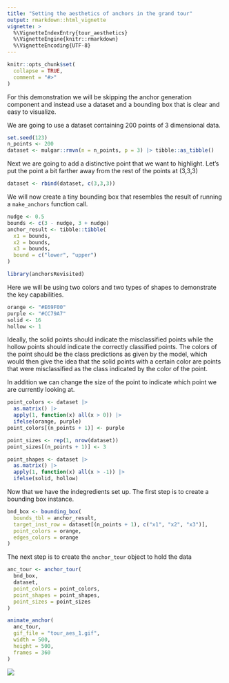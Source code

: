 ```yaml
---
title: "Setting the aesthetics of anchors in the grand tour"
output: rmarkdown::html_vignette
vignette: >
  %\VignetteIndexEntry{tour_aesthetics}
  %\VignetteEngine{knitr::rmarkdown}
  %\VignetteEncoding{UTF-8}
---
```


```r
knitr::opts_chunk$set(
  collapse = TRUE,
  comment = "#>"
)
```

For this demonstration we will be skipping the anchor generation component and instead use a dataset and a bounding box that is clear and easy to visualize.

We are going to use a dataset containing 200 points of 3 dimensional data.
```r
set.seed(123)
n_points <- 200
dataset <- mulgar::rmvn(n = n_points, p = 3) |> tibble::as_tibble()
```

Next we are going to add a distinctive point that we want to highlight. Let's put the point a bit farther away from the rest of the points at (3,3,3)

```r
dataset <- rbind(dataset, c(3,3,3))
```

We will now create a tiny bounding box that resembles the result of running a `make_anchors` function call.

```r
nudge <- 0.5
bounds <- c(3 - nudge, 3 + nudge)
anchor_result <- tibble::tibble(
  x1 = bounds,
  x2 = bounds,
  x3 = bounds,
  bound = c("lower", "upper")
)
```

```r
library(anchorsRevisited)
```

Here we will be using two colors and two types of shapes to demonstrate the key capabilities. 

```r
orange <- "#E69F00"
purple <- "#CC79A7"
solid <- 16
hollow <- 1
```


Ideally, the solid points should indicate the misclassified points while the hollow points should indicate the correctly classified points. The colors of the point should be the class predictions as given by the model, which would then give the idea that the solid points with a certain color are points that were misclassified as the class indicated by the color of the point. 

In addition we can change the size of the point to indicate which point we are currently looking at.

```r
point_colors <- dataset |> 
  as.matrix() |> 
  apply(1, function(x) all(x > 0)) |> 
  ifelse(orange, purple)
point_colors[(n_points + 1)] <- purple

point_sizes <- rep(1, nrow(dataset))
point_sizes[(n_points + 1)] <- 3

point_shapes <- dataset |>
  as.matrix() |>
  apply(1, function(x) all(x > -1)) |>
  ifelse(solid, hollow)
```

Now that we have the indegredients set up. The first step is to create a bounding box instance. 

```r
bnd_box <- bounding_box(
  bounds_tbl = anchor_result,
  target_inst_row = dataset[(n_points + 1), c("x1", "x2", "x3")],
  point_colors = orange,
  edges_colors = orange
)
```

The next step is to create the `anchor_tour` object to hold the data

```r
anc_tour <- anchor_tour(
  bnd_box, 
  dataset,
  point_colors = point_colors,
  point_shapes = point_shapes,
  point_sizes = point_sizes
)

animate_anchor(
  anc_tour,
  gif_file = "tour_aes_1.gif",
  width = 500, 
  height = 500,
  frames = 360
)
```

![](tour_aes_1.gif)
